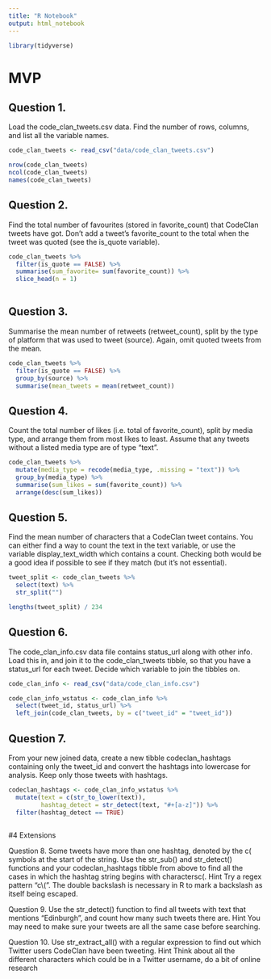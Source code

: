 ```yaml
---
title: "R Notebook"
output: html_notebook
---
```


```r
library(tidyverse)
```

# MVP

## Question 1.
Load the code_clan_tweets.csv data. Find the number of rows, columns, and list all the variable names.

```r
code_clan_tweets <- read_csv("data/code_clan_tweets.csv")

nrow(code_clan_tweets)
ncol(code_clan_tweets)
names(code_clan_tweets)

```


## Question 2.
Find the total number of favourites (stored in favorite_count) that CodeClan tweets have got. Don’t add a tweet’s favorite_count to the total when the tweet was quoted (see the is_quote variable).

```r
code_clan_tweets %>% 
  filter(is_quote == FALSE) %>% 
  summarise(sum_favorite= sum(favorite_count)) %>% 
  slice_head(n = 1)
  
```


## Question 3.
Summarise the mean number of retweets (retweet_count), split by the type of platform that was used to tweet (source). Again, omit quoted tweets from the mean.

```r
code_clan_tweets %>% 
  filter(is_quote == FALSE) %>%
  group_by(source) %>% 
  summarise(mean_tweets = mean(retweet_count))

```


## Question 4.
Count the total number of likes (i.e. total of favorite_count), split by media type, and arrange them from most likes to least. Assume that any tweets without a listed media type are of type “text”.

```r
code_clan_tweets %>% 
  mutate(media_type = recode(media_type, .missing = "text")) %>% 
  group_by(media_type) %>% 
  summarise(sum_likes = sum(favorite_count)) %>% 
  arrange(desc(sum_likes))

```


## Question 5.
Find the mean number of characters that a CodeClan tweet contains. You can either find a way to count the text in the text variable, or use the variable display_text_width which contains a count. Checking both would be a good idea if possible to see if they match (but it’s not essential).

```r
tweet_split <- code_clan_tweets %>% 
  select(text) %>% 
  str_split("")

lengths(tweet_split) / 234
```


## Question 6.
The code_clan_info.csv data file contains status_url along with other info. Load this in, and join it to the code_clan_tweets tibble, so that you have a status_url for each tweet. Decide which variable to join the tibbles on.

```r
code_clan_info <- read_csv("data/code_clan_info.csv")

code_clan_info_wstatus <- code_clan_info %>%
  select(tweet_id, status_url) %>% 
  left_join(code_clan_tweets, by = c("tweet_id" = "tweet_id"))

```


## Question 7.
From your new joined data, create a new tibble codeclan_hashtags containing only the tweet_id and convert the hashtags into lowercase for analysis. Keep only those tweets with hashtags.

```r

codeclan_hashtags <- code_clan_info_wstatus %>% 
  mutate(text = c(str_to_lower(text)), 
         hashtag_detect = str_detect(text, "#+[a-z]")) %>% 
  filter(hashtag_detect == TRUE)
  
```


#4 Extensions


Question 8.
Some tweets have more than one hashtag, denoted by the c( symbols at the start of the string. Use the str_sub() and str_detect() functions and your codeclan_hashtags tibble from above to find all the cases in which the hashtag string begins with charactersc(.
Hint
Try a regex pattern "c\\(". The double backslash is necessary in R to mark a backslash as itself being escaped.


Question 9.
Use the str_detect() function to find all tweets with text that mentions “Edinburgh”, and count how many such tweets there are.
Hint
You may need to make sure your tweets are all the same case before searching.


Question 10.
Use str_extract_all() with a regular expression to find out which Twitter users CodeClan have been tweeting.
Hint
Think about all the different characters which could be in a Twitter username, do a bit of online research
